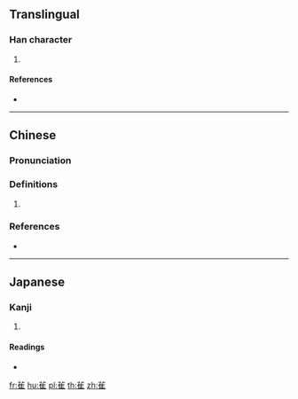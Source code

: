 {{character info/new}}
==Translingual==

===Han character===
{{Han char|rn=172|rad=隹|as=04|sn=12|four=44214|canj=TOG,XXTOG|ids=⿱[[艹|⻀]][[隹]]}}

# {{defn|Han|sort=隹04}}

====References====
* {{Han ref|kx=1365.181|dkj=41980|hdz=64092.090|uh=96C8|ud=38600|bh=DCA5|bd=56485}}

----

==Chinese==
{{zh-forms}}

===Pronunciation===
{{zh-pron
|m=huán
|c=wan4
|oc=y
|cat=
}}

===Definitions===
{{zh-hanzi}}

# {{rfdef|zh}}

===References===
* {{R:twedu|B05566}}

----

==Japanese==

===Kanji===
{{ja-kanji|grade=|rs=隹04}}

# {{defn|lang=ja|sort=隹04}}

====Readings====
* {{ja-readings|on=[[かん]] (kan), [[がん]] (gan)|kun=[[みみずく]] (mimizuku)}}

[[fr:雈]]
[[hu:雈]]
[[pl:雈]]
[[th:雈]]
[[zh:雈]]